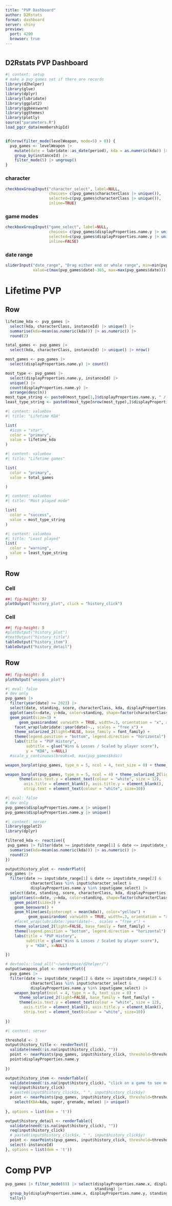 ```yaml
---
title: "PVP Dashboard"
author: D2Rstats
format: dashboard
server: shiny
preview:
  port: 4200
  browser: true
---
```


# {.sidebar}

## D2Rstats PVP Dashboard


```r
#| context: setup
# make a pvp games set if there are records
library(d2helper)
library(glue)
library(dplyr)
library(lubridate)
library(ggplot2)
library(ggbeeswarm)
library(ggthemes)
library(plotly)
source("parameters.R")
load_pgcr_data(membershipId)


if(nrow(filter_mode(levelWeapon, mode=5) > 0)) {
  pvp_games <- levelWeapon |>
    mutate(date = lubridate::as_date(period), kda = as.numeric(kda)) |>
    group_by(instanceId) |> 
    filter_mode(5) |> ungroup()
}

```

### character
```r
checkboxGroupInput("character_select", label=NULL, 
                   choices= c(pvp_games$characterClass |> unique()), 
                   selected=c(pvp_games$characterClass |> unique()), 
                   inline=TRUE)
```

### game modes
```r
checkboxGroupInput("game_select", label=NULL, 
                   choices= c(pvp_games$displayProperties.name.y |> unique()), 
                   selected=c(pvp_games$displayProperties.name.y |> unique()), 
                   inline=FALSE)
```

### date range
```r
sliderInput("date_range", "Drag either end or whole range", min=min(pvp_games$date), max=max(pvp_games$date),
            value=c(max(pvp_games$date)-365, max=max(pvp_games$date)))
```

# Lifetime PVP

## Row {height=20%}

```r

lifetime_kda <- pvp_games |> 
  select(kda, characterClass, instanceId) |> unique() |>
  summarise(kda=mean(as.numeric(kda))) |> as.numeric() |>
  round(2)

total_games <- pvp_games |> 
  select(kda, characterClass, instanceId) |> unique() |> nrow()

most_games <- pvp_games |> 
  select(displayProperties.name.y) |> count()

most_type <- pvp_games |> 
  select(displayProperties.name.y, instanceId) |> 
  unique() |> 
  count(displayProperties.name.y) |>
  arrange(desc(n)) 
most_type_string <- paste0(most_type[1,]$displayProperties.name.y, " / ", most_type[1,]$n)
least_type_string <- paste0(most_type[nrow(most_type),]$displayProperties.name.y, " / ", most_type[nrow(most_type),]$n)
```

```r
#| content: valuebox
#| title: "Lifetime KDA"

list(
  #icon = "star",
  color = "primary",
  value = lifetime_kda
)
```

```r
#| content: valuebox
#| title: "Lifetime games"

list(
  color = "primary",
  value = total_games

)
```

```r
#| content: valuebox
#| title: "Most played mode"

list(
  color = "success",
  value = most_type_string
)
```

```r
#| content: valuebox
#| title: "Least played"
list(
  color = "warning",
  value = least_type_string
)
```




## Row {height=35%}

### Cell {width=65%}
```r
##| fig-height: 5)
plotOutput("history_plot", click = "history_click")
``` 

### Cell
```r
##| fig-height: 5
#plotOutput("history_plot")
#textOutput("history_title")
tableOutput("history_item")
tableOutput("history_detail")
``` 

## Row {height=35%}
```r
##| fig-height: 5
plotOutput("weapons_plot")
```

```r
#| eval: false
# dev only
pvp_games |> 
  filter(year(date) >= 2023) |> 
  select(date, standing, score, characterClass, kda, displayProperties.name.x) |> unique() |>
  ggplot(aes(x=date, y=kda, color=standing, shape=factor(characterClass))) +
  geom_point(size=3) +
      geom_quasirandom( varwidth = TRUE, width=.3, orientation = "x", alpha=.7) +
    facet_wrap(lubridate::year(date)~., scales = "free_x") +
    theme_solarized_2(light=FALSE, base_family = font_family) +
    theme(legend.position = "bottom", legend.direction = "horizontal") +
    labs(title = "PVP History",
         subtitle = glue("Wins & Losses / Scaled by player score"),
         y = "KDA", x=NULL)
  #scale_y_continuous(breaks=0, max(pvp_games$kda))

weapon_barplot(pvp_games, type_n = 5, ncol = 4, text_size = 0) + theme_solarized_2(light=FALSE, base_family = font_family) + theme(axis.text.y = element_text(colour = "white", size = 8))

weapon_barplot(pvp_games, type_n = 5, ncol = 4) + theme_solarized_2(light=FALSE, base_family = font_family) + 
      theme(axis.text.y = element_text(colour = "white", size = 12),
        axis.title = element_blank(), axis.title.y = element_blank(),
        strip.text = element_text(colour = "white", size=10))
```

```r
#| eval: false
# dev only
pvp_games$displayProperties.name.x |> unique()
pvp_games$displayProperties.name.y |> unique()
```


```r
#| context: server
library(ggplot2)
library(dplyr)

filtered_kda <- reactive({
 pvp_games |> filter(date >= input$date_range[1] & date <= input$date_range[2]) |> select(kda, characterClass, instanceId) |> unique() |>
  summarise(kda=mean(as.numeric(kda))) |> as.numeric() |>
  round(2)
})

output$history_plot <- renderPlot({
pvp_games |> 
  filter(date >= input$date_range[1] & date <= input$date_range[2] &
           characterClass %in% input$character_select &
           displayProperties.name.y %in% input$game_select) |> 
  select(date, standing, score, characterClass, kda, displayProperties.name.x) |> unique() |>
  ggplot(aes(x=date, y=kda, color=standing, shape=factor(characterClass))) +
    geom_point(size=3) +
    geom_beeswarm() +
    geom_hline(aes(yintercept = mean(kda)), color="yellow") +
          geom_quasirandom( varwidth = TRUE, width=.3, orientation = "x", alpha=.7) +
    #facet_wrap(lubridate::year(date)~., scales = "free_x") +
    theme_solarized_2(light=FALSE, base_family = font_family) +
    theme(legend.position = "bottom", legend.direction = "horizontal") +
    labs(title = "PVP History",
         subtitle = glue("Wins & Losses / Scaled by player score"),
         y = "KDA", x=NULL)

})

# devtools::load_all("~/workspace/d2helper/")
output$weapons_plot <- renderPlot({
  pvp_games |> 
  filter(date >= input$date_range[1] & date <= input$date_range[2] &
           characterClass %in% input$character_select & 
           displayProperties.name.y %in% input$game_select) |>
    weapon_barplot(ncol = 4, type_n = 8, text_size = 0) + 
      theme_solarized_2(light=FALSE, base_family = font_family) + 
      theme(axis.text.y = element_text(colour = "white", size = 12),
        axis.title = element_blank(), axis.title.y = element_blank(),
        strip.text = element_text(colour = "white", size=10))
        
})
```

```r
#| context: server

threshold <- 3
output$history_title <- renderText({
  validate(need(!is.na(input$history_click), ""))
  point <- nearPoints(pvp_games, input$history_click, threshold=threshold)
  point$displayProperties.name.y
  
})

output$history_item <- renderTable({
  validate(need(!is.na(input$history_click), "click on a game to see more detailed information"))
  req(input$history_click)
  # paste0(input$history_click$x, " ", input$history_click$y)
  point <- nearPoints(pvp_games, input$history_click, threshold=threshold) |> 
    select(KDA=kda, super, grenade, melee) |> unique()
  
}, options = list(dom = 't'))

output$history_detail <- renderTable({
  validate(need(!is.na(input$history_click), ""))
  req(input$history_click)
  # paste0(input$history_click$x, " ", input$history_click$y)
  point <- nearPoints(pvp_games, input$history_click, threshold=threshold) |> select(instanceId, Weapon=itemName, Kills=uniqueWeaponKills) |> # |> group_by(instanceId) |> mutate(grouping = rep(c("A", "B"), length.out = n()))
  select(-instanceId)
}, options = list(dom = 't'))

```
 
# Comp PVP

```r
pvp_games |> filter_mode(69) |> select(displayProperties.name.x, displayProperties.name.y, 
                                       standing) |> 
  group_by(displayProperties.name.x, displayProperties.name.y, standing) |>
  tally()
```

